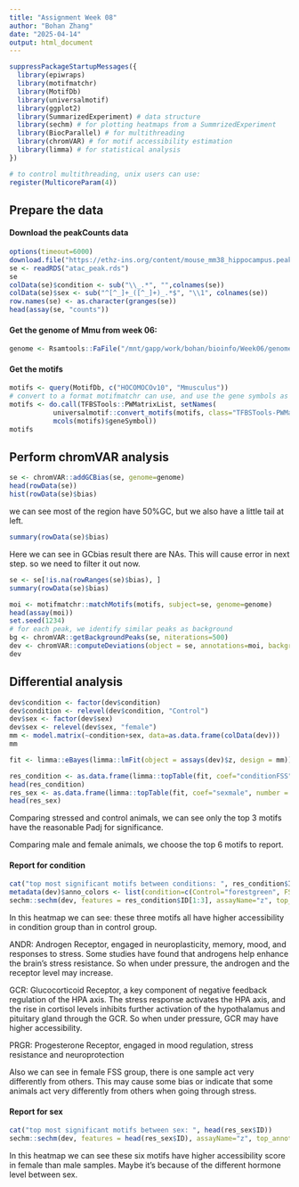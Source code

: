 ```yaml
---
title: "Assignment Week 08"
author: "Bohan Zhang"
date: "2025-04-14"
output: html_document
---
```


```r
suppressPackageStartupMessages({
  library(epiwraps)
  library(motifmatchr)
  library(MotifDb)
  library(universalmotif)
  library(ggplot2)
  library(SummarizedExperiment) # data structure
  library(sechm) # for plotting heatmaps from a SummrizedExperiment
  library(BiocParallel) # for multithreading
  library(chromVAR) # for motif accessibility estimation
  library(limma) # for statistical analysis
})

# to control multithreading, unix users can use:
register(MulticoreParam(4))
```

## Prepare the data

#### Download the peakCounts data

```r
options(timeout=6000)
download.file("https://ethz-ins.org/content/mouse_mm38_hippocampus.peakCounts.SE.rds", "atac_peak.rds")
se <- readRDS("atac_peak.rds")
se
colData(se)$condition <- sub("\\_.*", "",colnames(se))
colData(se)$sex <- sub("^[^_]+_([^_]+)_.*$", "\\1", colnames(se))
row.names(se) <- as.character(granges(se))
head(assay(se, "counts"))
```

#### Get the genome of Mmu from week 06:

```r
genome <- Rsamtools::FaFile("/mnt/gapp/work/bohan/bioinfo/Week06/genome.fa")
```

#### Get the motifs

```r
motifs <- query(MotifDb, c("HOCOMOCOv10", "Mmusculus"))
# convert to a format motifmatchr can use, and use the gene symbols as names
motifs <- do.call(TFBSTools::PWMatrixList, setNames(
           universalmotif::convert_motifs(motifs, class="TFBSTools-PWMatrix"),
           mcols(motifs)$geneSymbol))
motifs
```

## Perform chromVAR analysis

```r
se <- chromVAR::addGCBias(se, genome=genome)
head(rowData(se))
hist(rowData(se)$bias)
```

we can see most of the region have 50%GC, but we also have a little tail at left.

```r
summary(rowData(se)$bias)
```

Here we can see in GCbias result there are NAs. This will cause error in next step. so we need to filter it out now.

```r
se <- se[!is.na(rowRanges(se)$bias), ]
summary(rowData(se)$bias)
```
```r
moi <- motifmatchr::matchMotifs(motifs, subject=se, genome=genome) 
head(assay(moi))
set.seed(1234)
# for each peak, we identify similar peaks as background
bg <- chromVAR::getBackgroundPeaks(se, niterations=500)
dev <- chromVAR::computeDeviations(object = se, annotations=moi, background_peaks=bg)
dev
```

## Differential analysis

```r
dev$condition <- factor(dev$condition)
dev$condition <- relevel(dev$condition, "Control")
dev$sex <- factor(dev$sex)
dev$sex <- relevel(dev$sex, "female")
mm <- model.matrix(~condition+sex, data=as.data.frame(colData(dev)))
mm
```

```r
fit <- limma::eBayes(limma::lmFit(object = assays(dev)$z, design = mm))

res_condition <- as.data.frame(limma::topTable(fit, coef="conditionFSS", number = Inf))
head(res_condition)
res_sex <- as.data.frame(limma::topTable(fit, coef="sexmale", number = Inf))
head(res_sex)
```

Comparing stressed and control animals, we can see only the top 3 motifs have the reasonable Padj for significance. 

Comparing male and female animals, we choose the top 6 motifs to report. 

#### Report for condition

```r
cat("top most significant motifs between conditions: ", res_condition$ID[1:3])
metadata(dev)$anno_colors <- list(condition=c(Control="forestgreen", FSS="firebrick"), sex = c(female="darkorchid2", male="deepskyblue"))
sechm::sechm(dev, features = res_condition$ID[1:3], assayName="z", top_annotation = c("condition", "sex"))
```

In this heatmap we can see: these three motifs all have higher accessibility in condition group than in control group. 

ANDR: Androgen Receptor, engaged in neuroplasticity, memory, mood, and responses to stress. Some studies have found that androgens help enhance the brain's stress resistance. So when under pressure, the androgen and the receptor level may increase.

GCR: Glucocorticoid Receptor, a key component of negative feedback regulation of the HPA axis. The stress response activates the HPA axis, and the rise in cortisol levels inhibits further activation of the hypothalamus and pituitary gland through the GCR. So when under pressure, GCR may have higher accessibility.

PRGR: Progesterone Receptor, engaged in mood regulation, stress resistance and neuroprotection

Also we can see in female FSS group, there is one sample act very differently from others. This may cause some bias or indicate that some animals act very differently from others when going through stress.

#### Report for sex

```r
cat("top most significant motifs between sex: ", head(res_sex$ID))
sechm::sechm(dev, features = head(res_sex$ID), assayName="z", top_annotation = c("condition", "sex"))
```

In this heatmap we can see these six motifs have higher accessibility score in female than male samples. Maybe it's because of the different hormone level between sex. 
